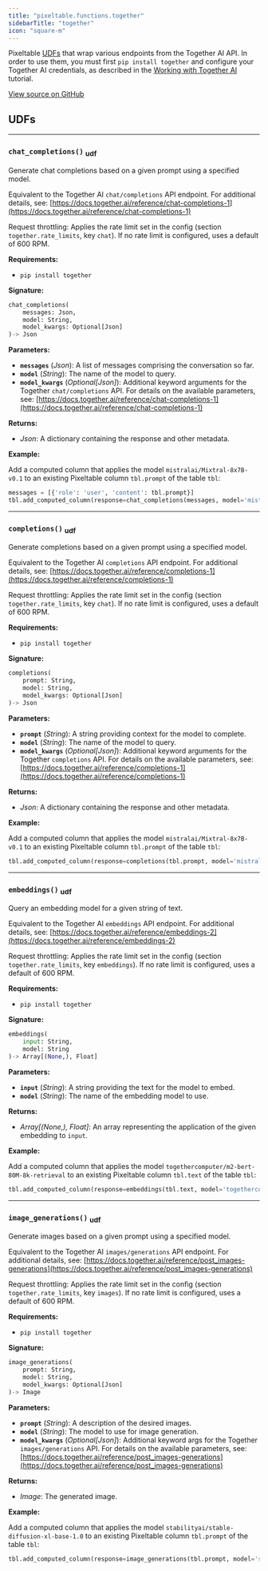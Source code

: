 ```yaml
---
title: "pixeltable.functions.together"
sidebarTitle: "together"
icon: "square-m"
---
```


Pixeltable [UDFs](https://pixeltable.readme.io/docs/user-defined-functions-udfs) that wrap various endpoints from the Together AI API. In order to use them, you must first `pip install together` and configure your Together AI credentials, as described in the [Working with Together AI](https://pixeltable.readme.io/docs/together-ai) tutorial.


<a href="https://github.com/pixeltable/pixeltable/blob/v0.4.17/pixeltable/functions/together.py#L0" target="_blank">View source on GitHub</a>

## UDFs


---

### `chat_completions()` <sub>udf</sub>

Generate chat completions based on a given prompt using a specified model.


Equivalent to the Together AI `chat/completions` API endpoint. For additional details, see: [https://docs.together.ai/reference/chat-completions-1](https://docs.together.ai/reference/chat-completions-1)

Request throttling: Applies the rate limit set in the config (section `together.rate_limits`, key `chat`). If no rate limit is configured, uses a default of 600 RPM.

**Requirements:**

- `pip install together`


**Signature:**

```python
chat_completions(
    messages: Json,
    model: String,
    model_kwargs: Optional[Json]
)-> Json
```

**Parameters:**

- **`messages`** (*Json*): A list of messages comprising the conversation so far.
- **`model`** (*String*): The name of the model to query.
- **`model_kwargs`** (*Optional[Json]*): Additional keyword arguments for the Together `chat/completions` API. For details on the available parameters, see: [https://docs.together.ai/reference/chat-completions-1](https://docs.together.ai/reference/chat-completions-1)

**Returns:**

- *Json*: A dictionary containing the response and other metadata.



**Example:**

Add a computed column that applies the model `mistralai/Mixtral-8x7B-v0.1` to an existing Pixeltable column `tbl.prompt` of the table `tbl`:
```python
messages = [{'role': 'user', 'content': tbl.prompt}]
tbl.add_computed_column(response=chat_completions(messages, model='mistralai/Mixtral-8x7B-v0.1'))
```


---

### `completions()` <sub>udf</sub>

Generate completions based on a given prompt using a specified model.


Equivalent to the Together AI `completions` API endpoint. For additional details, see: [https://docs.together.ai/reference/completions-1](https://docs.together.ai/reference/completions-1)

Request throttling: Applies the rate limit set in the config (section `together.rate_limits`, key `chat`). If no rate limit is configured, uses a default of 600 RPM.

**Requirements:**

- `pip install together`


**Signature:**

```python
completions(
    prompt: String,
    model: String,
    model_kwargs: Optional[Json]
)-> Json
```

**Parameters:**

- **`prompt`** (*String*): A string providing context for the model to complete.
- **`model`** (*String*): The name of the model to query.
- **`model_kwargs`** (*Optional[Json]*): Additional keyword arguments for the Together `completions` API. For details on the available parameters, see: [https://docs.together.ai/reference/completions-1](https://docs.together.ai/reference/completions-1)

**Returns:**

- *Json*: A dictionary containing the response and other metadata.



**Example:**

Add a computed column that applies the model `mistralai/Mixtral-8x7B-v0.1` to an existing Pixeltable column `tbl.prompt` of the table `tbl`:
```python
tbl.add_computed_column(response=completions(tbl.prompt, model='mistralai/Mixtral-8x7B-v0.1'))
```


---

### `embeddings()` <sub>udf</sub>

Query an embedding model for a given string of text.


Equivalent to the Together AI `embeddings` API endpoint. For additional details, see: [https://docs.together.ai/reference/embeddings-2](https://docs.together.ai/reference/embeddings-2)

Request throttling: Applies the rate limit set in the config (section `together.rate_limits`, key `embeddings`). If no rate limit is configured, uses a default of 600 RPM.

**Requirements:**

- `pip install together`


**Signature:**

```python
embeddings(
    input: String,
    model: String
)-> Array[(None,), Float]
```

**Parameters:**

- **`input`** (*String*): A string providing the text for the model to embed.
- **`model`** (*String*): The name of the embedding model to use.

**Returns:**

- *Array[(None,), Float]*: An array representing the application of the given embedding to `input`.



**Example:**

Add a computed column that applies the model `togethercomputer/m2-bert-80M-8k-retrieval` to an existing Pixeltable column `tbl.text` of the table `tbl`:
```python
tbl.add_computed_column(response=embeddings(tbl.text, model='togethercomputer/m2-bert-80M-8k-retrieval'))
```


---

### `image_generations()` <sub>udf</sub>

Generate images based on a given prompt using a specified model.


Equivalent to the Together AI `images/generations` API endpoint. For additional details, see: [https://docs.together.ai/reference/post_images-generations](https://docs.together.ai/reference/post_images-generations)

Request throttling: Applies the rate limit set in the config (section `together.rate_limits`, key `images`). If no rate limit is configured, uses a default of 600 RPM.

**Requirements:**

- `pip install together`


**Signature:**

```python
image_generations(
    prompt: String,
    model: String,
    model_kwargs: Optional[Json]
)-> Image
```

**Parameters:**

- **`prompt`** (*String*): A description of the desired images.
- **`model`** (*String*): The model to use for image generation.
- **`model_kwargs`** (*Optional[Json]*): Additional keyword args for the Together `images/generations` API. For details on the available parameters, see: [https://docs.together.ai/reference/post_images-generations](https://docs.together.ai/reference/post_images-generations)

**Returns:**

- *Image*: The generated image.



**Example:**

Add a computed column that applies the model `stabilityai/stable-diffusion-xl-base-1.0` to an existing Pixeltable column `tbl.prompt` of the table `tbl`:
```python
tbl.add_computed_column(response=image_generations(tbl.prompt, model='stabilityai/stable-diffusion-xl-base-1.0'))
```

